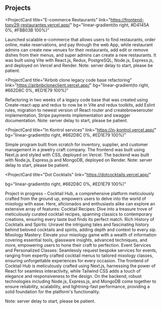 ## Projects

<ProjectCard
  title="E-commerce Restaurants"
  link="https://frontend-topv29-restaurantes.vercel.app/"
  bg="linear-gradient(to right, #D4145A 0%, #FBB03B 100%)"
>
  Launched scalable e-commerce that allows users to find restaurants, order
  online, make reservations, and pay through the web App, while restaurant
  admins can create new venues for their restaurants, add edit or remove dishes
  from their menus, and super admins can create a new restaurants. It was built
  using Vite with React.js, Redux, PostgreSQL, Node.js, Express.js, and deployed
  on Vercel and Render. Note: server delay to start, please be patient.
</ProjectCard>

<ProjectCard
  title="Airbnb clone legacy code base refactoring"
  link="https://airbnbcloneclient.vercel.app/"
  bg="linear-gradient(to right, #662D8C 0%, #ED1E79 100%)"
>
  Refactoring in two weeks of a legacy code base that was created using
  Create-react-app and redux to now be in Vite and redux toolkits, add Eslint
  rules, migration to newest version of React router and createbrowserouter
  implementation, Stripe payments implementation and swagger documentation.
  Note: server delay to start, please be patient.
</ProjectCard>

<ProjectCard
  title="In Kontrol services"
  link="https://in-kontrol.vercel.app/"
  bg="linear-gradient(to right, #662D8C 0%, #ED1E79 100%)"
>
  Simple program built from scratch for inventory, supplier, and customer
  management in a jewelry craft company. The frontend was built using Next.js
  and styled with CSS, deployed on Vercel. The backend was built with Node.js,
  Express.js and MongoDB, deployed on Render. Note: server delay to start,
  please be patient.
</ProjectCard>

<ProjectCard
  title="Dot Cocktails"
  link="https://dotcocktails.vercel.app/"

bg="linear-gradient(to right, #662D8C 0%, #ED1E79 100%)"
>
Project in progress -
Cocktail Hub, a comprehensive platform meticulously crafted from the ground up, empowers users to delve into the world of mixology with ease. Here, aficionados and enthusiasts alike can explore an extensive array of features:
Cocktail Recipes: Dive into a treasure trove of meticulously curated cocktail recipes, spanning classics to contemporary creations, ensuring every taste bud finds its perfect match.
Rich History of Cocktails and Spirits: Unravel the intriguing tales and fascinating history behind beloved cocktails and spirits, adding depth and context to every sip.
Mixology Mastery: Elevate your mixology game with a wealth of information covering essential tools, glassware insights, advanced techniques, and more, empowering users to hone their craft to perfection.
Event Services and Personalized Classes: Seamlessly request bespoke services for events, ranging from expertly crafted cocktail menus to tailored mixology classes, ensuring unforgettable experiences for every occasion.
The frontend of Cocktail Hub is meticulously crafted using Next.js, harnessing the power of React for seamless interactivity, while Tailwind CSS adds a touch of elegance and responsiveness to the design.
On the backend, robust technologies including Node.js, Express.js, and MongoDB come together to ensure reliability, scalability, and lightning-fast performance, providing a solid foundation for the platform's functionality.

Note: server delay to start, please be patient.

</ProjectCard>
